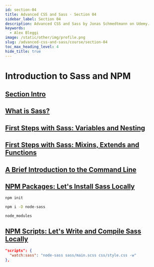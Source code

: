 ```yaml
---
id: section-04
title: Advanced CSS and Sass · Section 04
sidebar_label: Section 04
description: Advanced CSS and Sass by Jonas Schmedtmann on Udemy.
keywords:
  - Alex Bleggi
image: /static/other/img/profile.png
slug: /advanced-css-and-sass/course/section-04
toc_max_heading_level: 4
hide_title: true
---
```



# Introduction to Sass and NPM

## [Section Intro](https://www.udemy.com/course/advanced-css-and-sass/learn/lecture/8312900#overview)

## [What is Sass?](https://www.udemy.com/course/advanced-css-and-sass/learn/lecture/8274452#overview)

## [First Steps with Sass: Variables and Nesting](https://www.udemy.com/course/advanced-css-and-sass/learn/lecture/8274454#overview)

## [First Steps with Sass: Mixins, Extends and Functions](https://www.udemy.com/course/advanced-css-and-sass/learn/lecture/8274458#overview)

## [A Brief Introduction to the Command Line](https://www.udemy.com/course/advanced-css-and-sass/learn/lecture/8274460#overview)

## [NPM Packages: Let's Install Sass Locally](https://www.udemy.com/course/advanced-css-and-sass/learn/lecture/8274462#overview)

```bash
npm init
```

```bash
npm i -D node-sass
```

```txt title=".gitignore"
node_modules
```

## [NPM Scripts: Let's Write and Compile Sass Locally](https://www.udemy.com/course/advanced-css-and-sass/learn/lecture/8274464#overview)

```json title="package.json"
"scripts": {
  "watch:sass": "node-sass sass/main.scss css/style.css -w"
},
```
